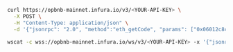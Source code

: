 
<Tabs>
  <TabItem value="curl">

```bash
curl https://opbnb-mainnet.infura.io/v3/<YOUR-API-KEY> \
  -X POST \
  -H "Content-Type: application/json" \
  -d '{"jsonrpc": "2.0", "method":"eth_getCode", "params": ["0x06012c8cf97bead5deae237070f9587f8e7a266d", "0x65a8db"], "id": 1}'
```

  </TabItem>
  <TabItem value="WSS">

```bash
wscat -c wss://opbnb-mainnet.infura.io/ws/v3/<YOUR-API-KEY> -x '{"jsonrpc": "2.0", "method":"eth_getCode", "params": ["0x06012c8cf97bead5deae237070f9587f8e7a266d", "0x65a8db"], "id": 1}'
```

  </TabItem>
</Tabs>

